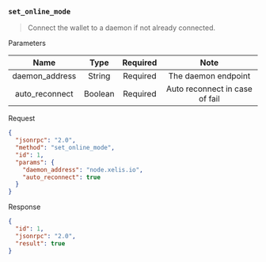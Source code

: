 ### `set_online_mode`

> Connect the wallet to a daemon if not already connected.

Parameters

|       Name       |   Type   | Required |                Note             |
|:----------------:|:--------:|:--------:|:-------------------------------:|
|  daemon_address  |  String  | Required |  The daemon endpoint            |
|  auto_reconnect  |  Boolean | Required |  Auto reconnect in case of fail |

Request
```json
{
  "jsonrpc": "2.0",
  "method": "set_online_mode",
  "id": 1,
  "params": {
    "daemon_address": "node.xelis.io",
    "auto_reconnect": true
  }
}
```

Response
```json
{
  "id": 1,
  "jsonrpc": "2.0",
  "result": true
}
```